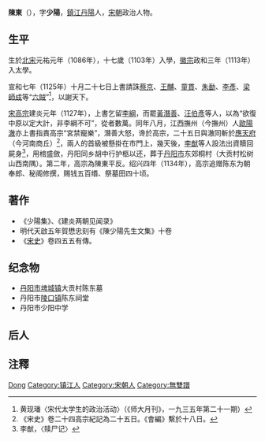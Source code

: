 {{他用
|subject=宋朝人
|other=同名或類似名的其它條目描述
|陈东
}}

'''陳東'''（{{bd|1086年||1127年|catIdx=C}}），字'''少陽'''，[[鎮江|鎮江]][[丹陽|丹陽]]人，[[宋朝|宋朝]]政治人物。

== 生平 ==
生於[[北宋|北宋]]元祐元年（1086年），十七歲（1103年）入學，[[宋徽宗|徽宗]]政和三年（1113年）入太學。

宣和七年（1125年）十月二十七日上書請誅[[蔡京|蔡京]]、[[王黼|王黼]]、[[童貫|童貫]]、[[朱勔|朱勔]]、[[李彦_(北宋)|李彥]]、[[梁師成|梁師成]]等“[[六賊|六賊]]”<ref>黄现璠〈宋代太学生的政治活动〉（《师大月刊》，一九三五年第二十一期）</ref>，以謝天下。

[[宋高宗|宋高宗]]建炎元年（1127年），上書乞留[[李綱|李綱]]，而罷[[黃潛善|黃潛善]]、[[汪伯彥|汪伯彥]]等人，以為“欲復中原以定大計，非李綱不可”，從者數萬。同年八月，江西撫州（今撫州）人[[歐陽澈|歐陽澈]]亦上書指責高宗“宮禁寵樂”，潛善大怒，谗於高宗，二十五日與澈同斬於[[應天府|應天府]]（今河南商丘）<ref>《宋史》卷二十四高宗紀記為二十五日。《會編》繫於十八日。</ref>，兩人的首級被懸掛在市門上，幾天後，[[李猷|李猷]]等人設法出資贖回屍身<ref>李猷，〈赎尸记〉</ref>，用棺盛斂，丹阳同乡胡中行护柩以还，葬于[[丹阳市|丹阳市]]东郊桐村（大贡村松树山西南隅）。第二年，高宗為陳東平反。绍兴四年（1134年），高宗追赠陈东为朝奉郎、秘阁修撰，赐钱五百缗、祭墓田四十顷。

== 著作 ==
* 《少陽集》、《建炎两朝见闻录》
* 明代天啟五年賀懋忠刻有《陳少陽先生文集》十卷
* 《[[宋史|宋史]]》卷四五五有傳。

== 纪念物 ==
* [[丹阳市|丹阳市]][[埤城镇|埤城镇]]大贡村陈东墓
* 丹阳市[[陵口镇|陵口镇]]陈东祠堂
* 丹阳市少阳中学

== 后人 ==
{{or|*陈东有遗腹子，取名嗣宗，以父陈东之荫袭，授迪功郎。
*陈嗣宗生有四子，幼子陈明，由越塘迁往珥陵花家渡。陈明为花家渡陈氏始祖。}}

== 注釋 ==
{{reflist}}

{{Authority control}}
{{DEFAULTSORT:Chen陈}}
[[Category:陳姓|Dong]]
[[Category:镇江人|Category:镇江人]]
[[Category:宋朝人|Category:宋朝人]]
[[Category:無雙譜|Category:無雙譜]]